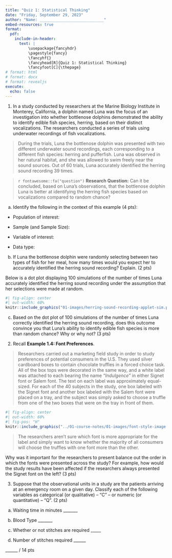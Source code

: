 ```yaml
---
title: "Quiz 1: Statistical Thinking"
date: "Friday, September 29, 2023"
author: "Name: ____________________________"
embed-resources: true
format:
  pdf:
    include-in-header:
      text: |
          \usepackage{fancyhdr}
          \pagestyle{fancy}
          \fancyhf{}
          \fancyhead[R]{Quiz 1: Statistical Thinking}
          \fancyfoot[C]{\thepage}
# format: html
# format: docx
# format: revealjs
execute:
  echo: false
---
```


1. In a study conducted by researchers at the Marine Biology Institute in Monterey, California, a dolphin named Luna was the focus of an investigation into whether bottlenose dolphins demonstrated the ability to identify edible fish species, herring, based on their distinct vocalizations. The researchers conducted a series of trials using underwater recordings of fish vocalizations.

> During the trials, Luna the bottlenose dolphin was presented with two different underwater sound recordings, each corresponding to a different fish species: herring and pufferfish. Luna was observed in her natural habitat, and she was allowed to swim freely near the sound sources. Out of 60 trials, Luna accurately identified the herring sound recording 39 times.

> `r fontawesome::fa("question")` **Research Question:** Can it be concluded, based on Luna's observations, that the bottlenose dolphin Luna is better at identifying the herring fish species based on vocalizations compared to random chance?

a. Identify the following in the context of this example (4 pts):

-   Population of interest:

\vspace{0.2in}

-   Sample (and Sample Size):

\vspace{0.2in}

-   Variable of interest:

\vspace{0.2in}

-   Data type:

\vspace{0.2in}

b. If Luna the bottlenose dolphin were randomly selecting between two types of fish for her meal, how many times would you expect her to accurately identified the herring sound recording? Explain. (2 pts)

Below is a dot plot displaying 100 simulations of the number of times Luna accurately identified the herring sound recording under the assumption that her selections were made at random.

```r
#| fig-align: center
#| out-width: 60%
knitr::include_graphics("01-images/herring-sound-recording-applet-sim.png")
```

c. Based on the dot plot of 100 simulations of the number of times Luna correctly identified the herring sound recording, does this outcome convince you that Luna's ability to identify edible fish species is more than random chance? Why or why not? (3 pts)


\vspace{1.5in}

2. Recall **Example 1.4: Font Preferences**.

> Researchers carried out a marketing field study in order to study preferences of potential consumers in the U.S.  They used silver cardboard boxes to contain chocolate truffles in a forced choice task. All of the box tops were decorated in the same way, and a white label was attached to each bearing the name *“Indulgence”* in either Signet font or Salem font.  The text on each label was approximately equal-sized.  For each of the 40 subjects in the study, one box labeled with the Signet font and another box labeled with the Salem font were placed on a tray, and the subject was simply asked to choose a truffle from one of the two boxes that were on the tray in front of them. 

```r
#| fig-align: center
#| out-width: 60%
#| fig-pos: "H"
knitr::include_graphics("../01-course-notes/01-images/font-style-image.png")
```

> The researchers aren’t sure which font is more appropriate for the label and simply want to know whether the majority of all consumers will choose the truffles with one font more than the other.

Why was it important for the researchers to present balance out the order in which the fonts were presented across the study? For example, how would the study results have been affected if the researchers always presented the Signet font on the left? (3 pts)

\vspace{1in}

3. Suppose that the observational units in a study are the patients arriving at an emergency room on a given day. Classify each of the following variables as categorical (or qualitative) -- "C" -- or numeric (or quantitative) -- “Q”. (2 pts)

a. Waiting time in minutes _______ 

b. Blood Type _______

c. Whether or not stitches are required _____ 

d. Number of stitches required ______

\vspace{0.3in}

\hfill ______ / 14 pts